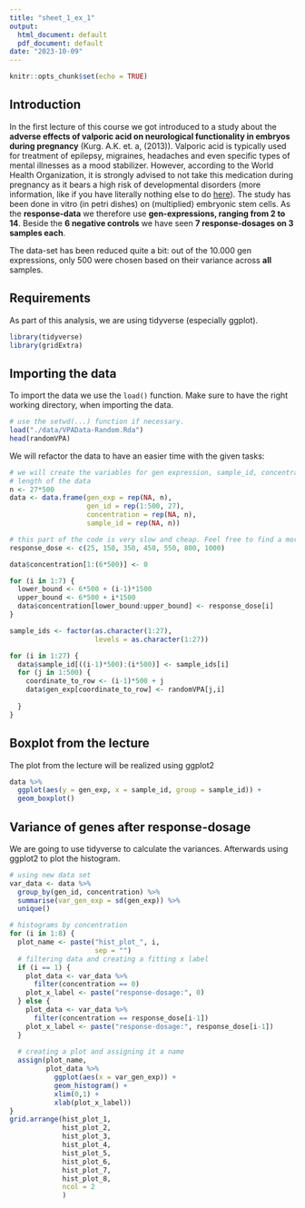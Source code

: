 ```yaml
---
title: "sheet_1_ex_1"
output:
  html_document: default
  pdf_document: default
date: "2023-10-09"
---
```


```r
knitr::opts_chunk$set(echo = TRUE)
```

## Introduction
In the first lecture of this course we got introduced to a study about the **adverse effects of valporic acid on neurological functionality in embryos during pregnancy** (Kurg. A.K. et. a, (2013)). Valporic acid is typically used for treatment of epilepsy, migraines, headaches and even specific types of mental illnesses as a mood stabilizer. However, according to the World Health Organization, it is strongly advised to not take this medication during pregnancy as it bears a high risk of developmental disorders (more information, like if you have literally nothing else to do [here](https://www.who.int/news/item/02-05-2023-use-of-valproic-acid-in-women-and-girls-of-childbearing-potential#:~:text=Valproic%20acid%20%28sodium%20valproate%29%20should%20not%20be%20prescribed,to%20valproic%20acid%20%28sodium%20valproate%29%20in%20the%20womb.)). The study has been done in vitro (in petri dishes) on (multiplied) embryonic stem cells. As the **response-data** we therefore use **gen-expressions, ranging from 2 to 14**. Beside the **6 negative controls** we have seen **7 response-dosages on 3 samples each**.

The data-set has been reduced quite a bit: out of the 10.000 gen expressions, only 500 were chosen based on their variance across **all** samples.

## Requirements
As part of this analysis, we are using tidyverse (especially ggplot).
```r
library(tidyverse)
library(gridExtra)
```

## Importing the data
To import the data we use the `load()` function. Make sure to have the right working directory, when importing the data. 

```r
# use the setwd(...) function if necessary.
load("./data/VPAData-Random.Rda")
head(randomVPA)
```
We will refactor the data to have an easier time with the given tasks:
```r

# we will create the variables for gen expression, sample_id, concentration and gen id
# length of the data
n <- 27*500
data <- data.frame(gen_exp = rep(NA, n),
                   gen_id = rep(1:500, 27),
                   concentration = rep(NA, n),
                   sample_id = rep(NA, n))

# this part of the code is very slow and cheap. Feel free to find a more elegant solution
response_dose <- c(25, 150, 350, 450, 550, 800, 1000)

data$concentration[1:(6*500)] <- 0

for (i in 1:7) {
  lower_bound <- 6*500 + (i-1)*1500
  upper_bound <- 6*500 + i*1500
  data$concentration[lower_bound:upper_bound] <- response_dose[i]
}

sample_ids <- factor(as.character(1:27),
                     levels = as.character(1:27))

for (i in 1:27) {
  data$sample_id[((i-1)*500):(i*500)] <- sample_ids[i]
  for (j in 1:500) {
    coordinate_to_row <- (i-1)*500 + j
    data$gen_exp[coordinate_to_row] <- randomVPA[j,i]
    
  }
}
```
## Boxplot from the lecture
The plot from the lecture will be realized using ggplot2
```r
data %>%
  ggplot(aes(y = gen_exp, x = sample_id, group = sample_id)) +
  geom_boxplot()

```

## Variance of genes after response-dosage
We are going to use tidyverse to calculate the variances. Afterwards using ggplot2 to plot the histogram.
```r
# using new data set
var_data <- data %>%
  group_by(gen_id, concentration) %>%
  summarise(var_gen_exp = sd(gen_exp)) %>%
  unique()

# histograms by concentration
for (i in 1:8) {
  plot_name <- paste("hist_plot_", i,
                     sep = "")
  # filtering data and creating a fitting x label
  if (i == 1) {
    plot_data <- var_data %>%
      filter(concentration == 0)
    plot_x_label <- paste("response-dosage:", 0)
  } else {
    plot_data <- var_data %>%
      filter(concentration == response_dose[i-1])
    plot_x_label <- paste("response-dosage:", response_dose[i-1])
  }
  
  # creating a plot and assigning it a name
  assign(plot_name,
         plot_data %>%
           ggplot(aes(x = var_gen_exp)) +
           geom_histogram() +
           xlim(0,1) +
           xlab(plot_x_label))
}
grid.arrange(hist_plot_1,
             hist_plot_2,
             hist_plot_3,
             hist_plot_4,
             hist_plot_5,
             hist_plot_6,
             hist_plot_7,
             hist_plot_8,
             ncol = 2
             )
```

